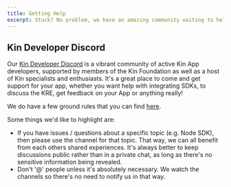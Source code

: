 ```yaml
---
title: Getting Help
excerpt: Stuck? No problem, we have an amazing community waiting to help out.
---
```


## Kin Developer Discord
Our [Kin Developer Discord](https://discord.gg/kdRyUNmHDn) is a vibrant community of active Kin App developers, supported by members of the Kin Foundation as well as a host of Kin specialists and enthusiasts. It's a great place to come and get support for your app, whether you want help with integrating SDKs, to discuss the KRE, get feedback on your App or anything really!

<div className="mt-8 grid gap-6 md:grid-cols-2">
  <NavCard
    title="Developer Discord"
    subtitle="Join our fantastic developer community."
    icon="discord"
    link={{ url: 'https://discord.com/invite/kdRyUNmHDn', label: 'Join now' }}
  />
</div>

We do have a few ground rules that you can find [here](https://discord.com/channels/808859554997469244/811112734758404116).

Some things we'd like to highlight are: 
- If you have issues / questions about a specific topic (e.g. Node SDK), then please use the channel for that topic. That way, we can all benefit from each others shared experiences. It's always better to keep discussions public rather than in a private chat, as long as there's no sensitive information being revealed.
- Don't '@' people unless it's absolutely necessary. We watch the channels so there's no need to notify us in that way.



